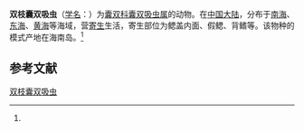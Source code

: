 {{Speciesbox
| name = 双枝囊双吸虫
| status = 
| status_system = 
| image = 
| genus = Didymozoon
| species = biramus
| authority = (Ku et Shen, 1965)<ref name='id10226'>{{cite web| url =http://www.bioinfo.cn/db05/BjdwSpecies.php?action=view&id=10226| title =双枝囊双吸虫| work =《中国动物物种编目数据库》| publisher =中国科学院微生物研究所| author =中国科学院动物研究所| accessdate =2009-04-16| deadurl =yes| archiveurl =https://web.archive.org/web/20160305014340/http://www.bioinfo.cn/db05/BjdwSpecies.php?action=view&id=10226| archivedate =2016-03-05}}</ref>
}}

'''双枝囊双吸虫'''（[[学名|学名]]：{{lang|la|''Didymozoon biramus''}}）为[[囊双科|囊双科]][[囊双吸虫属|囊双吸虫属]]的动物。在[[中国大陆|中国大陆]]，分布于[[南海|南海]]、[[东海|东海]]、[[黄海|黄海]]等海域，营[[寄生|寄生]]生活，寄生部位为鳃盖内面、假鳃、背鳍等。该物种的模式产地在海南岛。<ref name='id10226'/>

== 参考文献 ==
{{reflist}}

{{Wikispecies|Didymozoon biramus}}
{{Taxonbar|from=Q10912071}}

[[Category:囊双吸虫属|双枝囊双吸虫]]


{{吸虫小作品}}